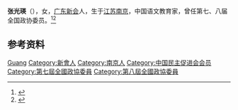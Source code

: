 '''张光瑛'''（{{bd|1936年|}}），女，[[广东|广东]][[新会|新会]]人，生于[[江苏|江苏]][[南京|南京]]，中国语文教育家，曾任第七、八届全国政协委员。<ref>{{Cite book|title=历届全国政协委员人名辞典|author=|publisher=中国国际广播出版社|year=1996|isbn=9787507813746|location=北京|pages=}}</ref><ref>{{Cite book|title=中华人民共和国职官志|author=何虎生, 李耀东, 向常福主编|publisher=中国社会出版社|year=2003|isbn=9787800883934|location=北京|pages=}}</ref>

== 参考资料 ==
{{reflist}}

{{Authority control}}
{{DEFAULTSORT:Zhang张}}
[[Category:张姓|Guang]]
[[Category:新會人|Category:新會人]]
[[Category:南京人|Category:南京人]]
[[Category:中国民主促进会会员|Category:中国民主促进会会员]]
[[Category:第七屆全國政協委員|Category:第七屆全國政協委員]]
[[Category:第八屆全國政協委員|Category:第八屆全國政協委員]]

{{中国人物小作品}}